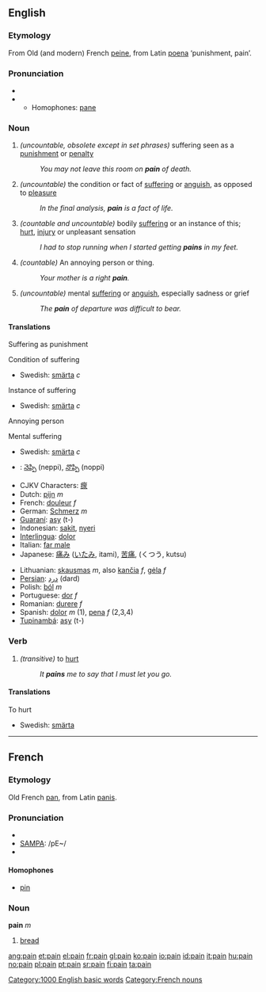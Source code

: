 ==English==
{{rank|memory|proved|plan|938|pain|official|loss|spot}}

===Etymology===
From Old (and modern) French [[peine]], from Latin [[poena]] ‘punishment, pain’.

===Pronunciation===
*{{IPA|/peɪn/}}
*{{audio|en-us-pain.ogg|Audio (US)}}
**Homophones: [[pane]]

===Noun===
{{en-noun|pain|pains}}
# ''(uncountable, obsolete except in set phrases)'' suffering seen as a [[punishment]] or [[penalty]]
#:''You may not leave this room on '''pain''' of death.''
# ''(uncountable)'' the condition or fact of [[suffering]] or [[anguish]], as opposed to [[pleasure]]
#:''In the final analysis, '''pain''' is a fact of life.''
# ''(countable and uncountable)'' bodily [[suffering]] or an instance of this; [[hurt]], [[injury]] or unpleasant sensation
#:''I had to stop running when I started getting '''pains''' in my feet.''
# ''(countable)'' An annoying person or thing.
#:''Your mother is a right '''pain'''.''
# ''(uncountable)'' mental [[suffering]] or [[anguish]], especially sadness or grief
#:''The '''pain''' of departure was difficult to bear.''

====Translations====
;Suffering as punishment
{{top}}
{{mid}}
{{bottom}}

;Condition of suffering
{{top}}
{{mid}}
*Swedish: [[smärta]] ''c''
{{bottom}}

;Instance of suffering
{{top}}
{{mid}}
*Swedish: [[smärta]] ''c''
{{bottom}}

;Annoying person
{{top}}
{{mid}}
{{bottom}}

;Mental suffering
{{top}}
{{mid}}
*Swedish: [[smärta]] ''c''
{{bottom}}

{{checktrans}}
{{top}}
{{mid}}
*{{ttbc|Telugu}}: [[నెప్పి]] (neppi), [[నొప్పి]] (noppi)
{{bottom}}
{{top}}
*CJKV Characters: [[瘝]]
*Dutch: [[pijn]] ''m''
*French: [[douleur]] ''f''
*German: [[Schmerz]] ''m''
*[[Guaraní]]: [[asy]] (t-)
*Indonesian: [[sakit]], [[nyeri]]
*[[Interlingua]]: [[dolor]] 
*Italian: [[far male]]
*Japanese: [[痛み]] ([[いたみ]], itami), [[苦痛]], (くつう, kutsu)
{{mid}}
*Lithuanian: [[skausmas]] ''m'', also [[kančia]] ''f'', [[gėla]] ''f''
*[[Persian]]: [[درد]] (dard)
*Polish: [[ból]] ''m''
*Portuguese: [[dor]] ''f''
*Romanian: [[durere]] ''f''
*Spanish: [[dolor]] ''m'' (1), [[pena]] ''f'' (2,3,4)
*[[Tupinambá]]: [[asy]] (t-)
{{bottom}}

===Verb===
{{en-verb|pain|pains|pained|paining}}

# ''(transitive)'' to [[hurt]]
#:''It '''pains''' me to say that I must let you go.''

====Translations====
;To hurt
{{top}}
{{mid}}
*Swedish: [[smärta]]
{{bottom}}
----

==French==
===Etymology===
Old French [[pan]], from Latin [[panis]].

=== Pronunciation===
*{{IPA|/pɛ̃/}}
*[[w:SAMPA|SAMPA]]: /pE~/
*{{audio|Fr-Pain-fr-Paris.ogg|Audio (FR)}}

==== Homophones ====
*[[pin]]

===Noun===
'''pain''' ''m''

#[[bread]]

[[Category:1000 English basic words]]
[[Category:French nouns]]

[[ang:pain]]
[[et:pain]]
[[el:pain]]
[[fr:pain]]
[[gl:pain]]
[[ko:pain]]
[[io:pain]]
[[id:pain]]
[[it:pain]]
[[hu:pain]]
[[no:pain]]
[[pl:pain]]
[[pt:pain]]
[[sr:pain]]
[[fi:pain]]
[[ta:pain]]